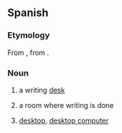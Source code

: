 {{also|escritório}}
==Spanish==

===Etymology===
From {{inh|es|ML.|scrīptōrium}}, from {{der|es|la|scrīptōrius||pertaining to writing}}.

===Noun===
{{es-noun|m}}

# a writing [[desk]]
#: {{syn|es|buró}}
# a room where writing is done
# {{lb|es|computing}} [[desktop]], [[desktop computer]] {{gloss|the main graphical user interface of an operating system}}

{{C|es|Furniture}}